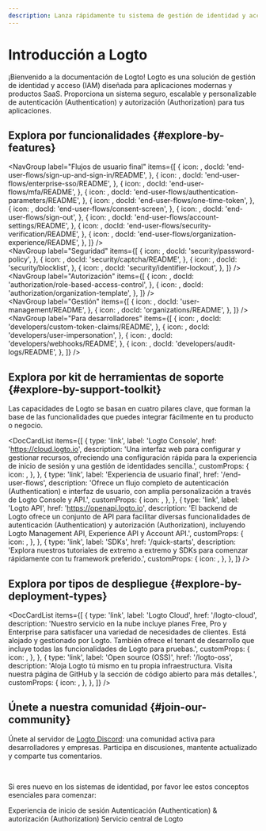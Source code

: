 ```yaml
---
description: Lanza rápidamente tu sistema de gestión de identidad y acceso integrando Logto. Disfruta de autenticación (Authentication), autorización (Authorization) y gestión multi-inquilino, todo en uno.
---
```



# Introducción a Logto

¡Bienvenido a la documentación de Logto! Logto es una solución de gestión de identidad y acceso (IAM) diseñada para aplicaciones modernas y productos SaaS. Proporciona un sistema seguro, escalable y personalizable de autenticación (Authentication) y autorización (Authorization) para tus aplicaciones.

## Explora por funcionalidades \{#explore-by-features}

<NavGroup
  label="Flujos de usuario final"
  items={[
    {
      icon: <SignInIcon />,
      docId: 'end-user-flows/sign-up-and-sign-in/README',
    },
    {
      icon: <SsoIcon />,
      docId: 'end-user-flows/enterprise-sso/README',
    },
    {
      icon: <LockIcon />,
      docId: 'end-user-flows/mfa/README',
    },
    {
      icon: <ScreenIcon />,
      docId: 'end-user-flows/authentication-parameters/README',
    },
    {
      icon: <LinkIcon />,
      docId: 'end-user-flows/one-time-token',
    },
    {
      icon: <SecurityIcon />,
      docId: 'end-user-flows/consent-screen',
    },
    {
      icon: <SignOutIcon />,
      docId: 'end-user-flows/sign-out',
    },
    {
      icon: <GearIcon />,
      docId: 'end-user-flows/account-settings/README',
    },
    {
      icon: <SecurityIcon />,
      docId: 'end-user-flows/security-verification/README',
    },
    {
      icon: <OrganizationIcon />,
      docId: 'end-user-flows/organization-experience/README',
    },
  ]}
/>
<br />
<NavGroup
  label="Seguridad"
  items={[
    {
      icon: <KeyIcon />,
      docId: 'security/password-policy',
    },
    {
      icon: <CheckboxIcon />,
      docId: 'security/captcha/README',
    },
    {
      icon: <BlockUserIcon />,
      docId: 'security/blocklist',
    },
    {
      icon: <LockoutIcon />,
      docId: 'security/identifier-lockout',
    },
  ]}
/>
<br />
<NavGroup
  label="Autorización"
  items={[
    {
      icon: <AuthorizationIcon />,
      docId: 'authorization/role-based-access-control',
    },
    {
      icon: <AuthorizationIcon />,
      docId: 'authorization/organization-template',
    },
  ]}
/>
<br />
<NavGroup
  label="Gestión"
  items={[
    {
      icon: <UserManagementIcon />,
      docId: 'user-management/README',
    },
    {
      icon: <OrganizationIcon />,
      docId: 'organizations/README',
    },
  ]}
/>
<br />
<NavGroup
  label="Para desarrolladores"
  items={[
    {
      icon: <GearPlusIcon />,
      docId: 'developers/custom-token-claims/README',
    },
    {
      icon: <ImpersonationIcon />,
      docId: 'developers/user-impersonation',
    },
    {
      icon: <WebhookIcon />,
      docId: 'developers/webhooks/README',
    },
    {
      icon: <AuditLogIcon />,
      docId: 'developers/audit-logs/README',
    },
  ]}
/>

## Explora por kit de herramientas de soporte \{#explore-by-support-toolkit}

Las capacidades de Logto se basan en cuatro pilares clave, que forman la base de las funcionalidades que puedes integrar fácilmente en tu producto o negocio.

<DocCardList
  items={[
    {
      type: 'link',
      label: 'Logto Console',
      href: 'https://cloud.logto.io',
      description:
        'Una interfaz web para configurar y gestionar recursos, ofreciendo una configuración rápida para la experiencia de inicio de sesión y una gestión de identidades sencilla.',
      customProps: {
        icon: <LogtoConsoleIcon />,
      },
    },
    {
      type: 'link',
      label: 'Experiencia de usuario final',
      href: '/end-user-flows',
      description:
        'Ofrece un flujo completo de autenticación (Authentication) e interfaz de usuario, con amplia personalización a través de Logto Console y API.',
      customProps: {
        icon: <ExperienceIcon />,
      },
    },
    {
      type: 'link',
      label: 'Logto API',
      href: 'https://openapi.logto.io',
      description:
        'El backend de Logto ofrece un conjunto de API para facilitar diversas funcionalidades de autenticación (Authentication) y autorización (Authorization), incluyendo Logto Management API, Experience API y Account API.',
      customProps: {
        icon: <LogtoApiIcon />,
      },
    },
    {
      type: 'link',
      label: 'SDKs',
      href: '/quick-starts',
      description:
        'Explora nuestros tutoriales de extremo a extremo y SDKs para comenzar rápidamente con tu framework preferido.',
      customProps: {
        icon: <SdkIcon />,
      },
    },
  ]}
/>

## Explora por tipos de despliegue \{#explore-by-deployment-types}

<DocCardList
  items={[
    {
      type: 'link',
      label: 'Logto Cloud',
      href: '/logto-cloud',
      description:
        'Nuestro servicio en la nube incluye planes Free, Pro y Enterprise para satisfacer una variedad de necesidades de clientes. Está alojado y gestionado por Logto. También ofrece el tenant de desarrollo que incluye todas las funcionalidades de Logto para pruebas.',
      customProps: {
        icon: <CloudIcon />,
      },
    },
    {
      type: 'link',
      label: 'Open source (OSS)',
      href: '/logto-oss',
      description:
        'Aloja Logto tú mismo en tu propia infraestructura. Visita nuestra página de GitHub y la sección de código abierto para más detalles.',
      customProps: {
        icon: <OpenSourceIcon />,
      },
    },
  ]}
/>

## Únete a nuestra comunidad \{#join-our-community}

Únete al servidor de [Logto Discord](https://discord.com/invite/UEPaF3j5e6): una comunidad activa para desarrolladores y empresas. Participa en discusiones, mantente actualizado y comparte tus comentarios.

<br />

Si eres nuevo en los sistemas de identidad, por favor lee estos conceptos esenciales para comenzar:

<Url href="/concepts/sign-in-experience">Experiencia de inicio de sesión</Url>
<Url href="/concepts/authn-vs-authz">
  Autenticación (Authentication) & autorización (Authorization)
</Url>
<Url href="/concepts/core-service">Servicio central de Logto</Url>
